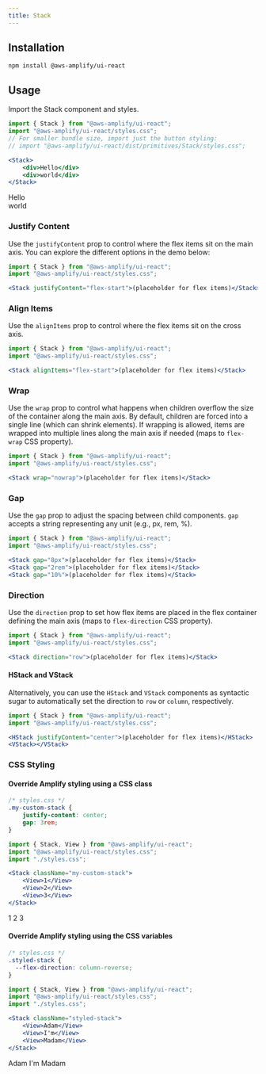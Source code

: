 ```yaml
---
title: Stack
---
```


## Installation

```
npm install @aws-amplify/ui-react
```

## Usage
Import the Stack component and styles.

```jsx
import { Stack } from "@aws-amplify/ui-react";
import "@aws-amplify/ui-react/styles.css";
// For smaller bundle size, import just the button styling:
// import "@aws-amplify/ui-react/dist/primitives/Stack/styles.css";

<Stack>
	<div>Hello</div>
	<div>world</div>
</Stack>
```
<Stack>
	<div>Hello</div>
	<div>world</div>
</Stack>

### Justify Content
Use the `justifyContent` prop to control where the flex items sit on the main axis. You can explore the different options in the demo below:

```jsx
import { Stack } from "@aws-amplify/ui-react";
import "@aws-amplify/ui-react/styles.css";

<Stack justifyContent="flex-start">(placeholder for flex items)</Stack>
```

<StackDemo demoType='justifyContent'/>

### Align Items
Use the `alignItems` prop to control where the flex items sit on the cross axis. 

```jsx
import { Stack } from "@aws-amplify/ui-react";
import "@aws-amplify/ui-react/styles.css";

<Stack alignItems="flex-start">(placeholder for flex items)</Stack>
```

<StackDemo demoType='alignItems'/>

### Wrap
Use the `wrap` prop to control what happens when children overflow the size of the container along the main axis. By default, children are forced into a single line (which can shrink elements). If wrapping is allowed, items are wrapped into multiple lines along the main axis if needed (maps to `flex-wrap` CSS property).

```jsx
import { Stack } from "@aws-amplify/ui-react";
import "@aws-amplify/ui-react/styles.css";

<Stack wrap="nowrap">(placeholder for flex items)</Stack>
```

<StackDemo demoType='wrap'/>

### Gap
Use the `gap` prop to adjust the spacing between child components. `gap` accepts a string representing any unit (e.g., px, rem, %). 

```jsx
import { Stack } from "@aws-amplify/ui-react";
import "@aws-amplify/ui-react/styles.css";

<Stack gap="8px">(placeholder for flex items)</Stack>
<Stack gap="2rem">(placeholder for flex items)</Stack>
<Stack gap="10%">(placeholder for flex items)</Stack>
```

<StackDemo demoType='gap'/>

### Direction
Use the `direction` prop to set how flex items are placed in the flex container defining the main axis (maps to `flex-direction` CSS property).

```jsx
import { Stack } from "@aws-amplify/ui-react";
import "@aws-amplify/ui-react/styles.css";

<Stack direction="row">(placeholder for flex items)</Stack>
```

<StackDemo demoType='direction'/>

#### HStack and VStack

Alternatively, you can use the `HStack` and `VStack` components as syntactic sugar to automatically set the direction to `row` or `column`, respectively. 

```jsx
import { Stack } from "@aws-amplify/ui-react";
import "@aws-amplify/ui-react/styles.css";

<HStack justifyContent="center">(placeholder for flex items)</HStack>
<VStack></VStack>
```
<StackDemo demoType='helpers'/>

### CSS Styling

#### Override Amplify styling using a CSS class

```css
/* styles.css */
.my-custom-stack {
	justify-content: center;
	gap: 3rem;
}
```

```jsx
import { Stack, View } from "@aws-amplify/ui-react";
import "@aws-amplify/ui-react/styles.css";
import "./styles.css";

<Stack className="my-custom-stack">
	<View>1</View>
	<View>2</View>
	<View>3</View>
</Stack>
```
<Stack className="my-custom-stack"> 
  <View>1</View>
  <View>2</View>
  <View>3</View>
</Stack>

#### Override Amplify styling using the CSS variables

```css
/* styles.css */
.styled-stack {
  --flex-direction: column-reverse;
}
```

```jsx
import { Stack, View } from "@aws-amplify/ui-react";
import "@aws-amplify/ui-react/styles.css";
import "./styles.css";

<Stack className="styled-stack">
	<View>Adam</View>
	<View>I'm</View>
	<View>Madam</View>
</Stack>
```

<Stack className="styled-stack">
	<View>Adam</View>
	<View>I'm</View>
	<View>Madam</View>
</Stack>
